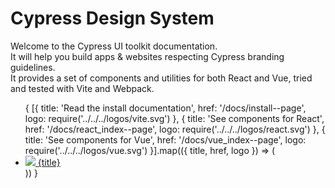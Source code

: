 
<Meta
  title="Get Started"
/>

# Cypress Design System

<p className="text-2xl max-w-200">
  Welcome to the Cypress UI toolkit documentation. <br/>
  It will help you build apps & websites respecting Cypress branding guidelines.<br/>
  It provides a set of components and utilities for both React and Vue, tried and tested with Vite and Webpack.
</p>

<ul className="list-none p-0 flex flex-col gap-4 my-10 max-w-200">
  {
    [{
      title: 'Read the install documentation',
      href: '/docs/install--page',
      logo: require('../../../logos/vite.svg')
    },
    {
      title: 'See components for React',
      href: '/docs/react_index--page',
      logo: require('../../../logos/react.svg')
    },
    {
      title: 'See components for Vue',
      href: '/docs/vue_index--page',
      logo: require('../../../logos/vue.svg')
    }].map(({ title, href, logo }) => (
      <li>
        <a className="text-xl block p-4 border border-gray-200 rounded flex items-center hover:bg-indigo-50" href={href}>
          <img src={logo} className="w-8 m-4"/>
          <span className="flex-1">{title}</span>
        </a>
      </li>
    ))
  }
</ul>

